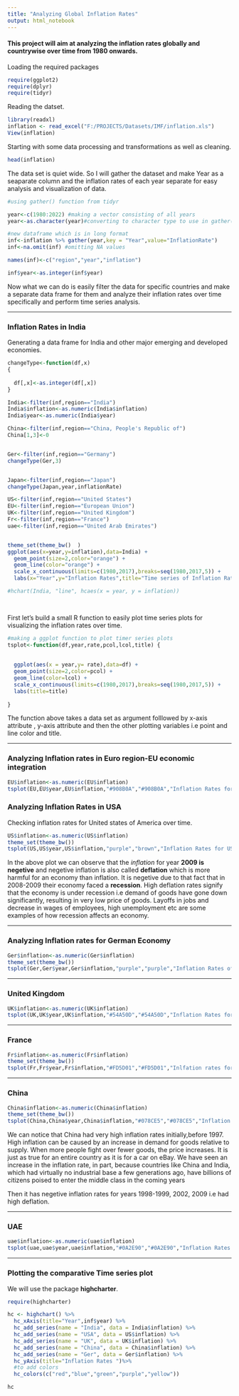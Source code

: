 ```yaml
---
title: "Analyzing Global Inflation Rates"
output: html_notebook
---
```


#### This project will aim at analyzing the inflation rates globally and countrywise over time from 1980 onwards.

Loading the required packages
```r
require(ggplot2)
require(dplyr)
require(tidyr)

```

Reading the datset.

```r
library(readxl)
inflation <- read_excel("F:/PROJECTS/Datasets/IMF/inflation.xls")
View(inflation)


```
Starting with some data processing and transformations as well as cleaning.

```r
head(inflation)

```

The data set is quiet wide. So I will gather the dataset and make Year as a seaparate column and the inflation rates of each year separate for easy analysis and visualization of data.

```r
#using gather() function from tidyr

year<-c(1980:2022) #making a vector consisting of all years
year<-as.character(year)#converting to character type to use in gather()

#new dataframe which is in long format
inf<-inflation %>% gather(year,key = "Year",value="InflationRate")
inf<-na.omit(inf) #omitting NA values

names(inf)<-c("region","year","inflation")

inf$year<-as.integer(inf$year)

```

Now what we can do is easily filter the data for specific countries and make a separate data frame for them and analyze their inflation rates over time specifically and perform time series analysis.

---------------


### Inflation Rates in India

Generating a data frame for India and other major emerging and developed economies.

```r

changeType<-function(df,x) 
{
  
  df[,x]<-as.integer(df[,x])
}

India<-filter(inf,region=="India")
India$inflation<-as.numeric(India$inflation)
India$year<-as.numeric(India$year)

China<-filter(inf,region=="China, People's Republic of")
China[1,3]<-0


Ger<-filter(inf,region=="Germany")
changeType(Ger,3)


Japan<-filter(inf,region=="Japan")
changeType(Japan,year,inflationRate)

US<-filter(inf,region=="United States")
EU<-filter(inf,region=="European Union")
UK<-filter(inf,region=="United Kingdom")
Fr<-filter(inf,region=="France")
uae<-filter(inf,region=="United Arab Emirates")


theme_set(theme_bw()  )
ggplot(aes(x=year,y=inflation),data=India) +
  geom_point(size=2,color="orange") + 
  geom_line(color="orange") +
  scale_x_continuous(limits=c(1980,2017),breaks=seq(1980,2017,5)) +
  labs(x="Year",y="Inflation Rates",title="Time series of Inflation Rates for India")

#hchart(India, "line", hcaes(x = year, y = inflation))
                



```


First let's build a small R function to easily plot time series plots for visualizing the inflation rates over time. 

```r
#making a ggplot function to plot timer series plots
tsplot<-function(df,year,rate,pcol,lcol,title) {
  
  
  ggplot(aes(x = year,y= rate),data=df) +
  geom_point(size=2,color=pcol) + 
  geom_line(color=lcol) +
  scale_x_continuous(limits=c(1980,2017),breaks=seq(1980,2017,5)) +
  labs(title=title)
    
}

```

The function above takes a data set as argument folllowed by x-axis attribute , y-axis attribute and then the other plotting variables i.e point and line color and title.



------------

### Analyzing Inflation rates in Euro region-EU economic integration

```r
EU$inflation<-as.numeric(EU$inflation)
tsplot(EU,EU$year,EU$inflation,"#908B0A","#908B0A","Inflation Rates for EU region")


```



### Analyzing Inflation Rates in USA

Checking inflation rates for United states of America over time.


```r

US$inflation<-as.numeric(US$inflation)
theme_set(theme_bw())
tsplot(US,US$year,US$inflation,"purple","brown","Inflation Rates for USA over time")

```
In the above plot we can observe that the *inflation* for year __2009 is negetive__ and negetive inflation is also called __deflation__ which is more harmful for an economy than inflation. It is negetive due to that fact that in 2008-2009 their economy faced a __recession__. High deflation rates signify that the economy is under recession i.e demand of goods have gone down significantly, resulting in very low price of goods. Layoffs in jobs and decrease in wages of employees, high unemployment etc are some examples of how recession affects an economy.


--------------------

### Analyzing Inflation rates for German Economy

```r
Ger$inflation<-as.numeric(Ger$inflation)
theme_set(theme_bw())
tsplot(Ger,Ger$year,Ger$inflation,"purple","purple","Inflation Rates of Germany")

```

-----------------

### United Kingdom

```r
UK$inflation<-as.numeric(UK$inflation)
tsplot(UK,UK$year,UK$inflation,"#54A50D","#54A50D","Inflation Rates for United Kingdom")

```


-----------

### France


```r
Fr$inflation<-as.numeric(Fr$inflation)
theme_set(theme_bw())
tsplot(Fr,Fr$year,Fr$inflation,"#FD5D01","#FD5D01","Inlfation rates for France")

```



----------------


### China


```r
China$inflation<-as.numeric(China$inflation)
theme_set(theme_bw())
tsplot(China,China$year,China$inflation,"#078CE5","#078CE5","Inflation Rates for China")

```
We can notice that China had very high inflation rates initially,before 1997. High inflation can be caused by an increase in demand for goods relative to supply. When more people fight over fewer goods, the price increases. It is just as true for an entire country as it is for a car on eBay. We have seen an increase in the inflation rate, in part, because countries like China and India, which had virtually no industrial base a few generations ago, have billions of citizens poised to enter the middle class in the coming years

Then it has negetive inflation rates for years 1998-1999, 2002, 2009 i.e had high deflation.


-------------

### UAE

```r
uae$inflation<-as.numeric(uae$inflation)
tsplot(uae,uae$year,uae$inflation,"#0A2E90","#0A2E90","Inflation Rates for UAE")


```


----------------


### Plotting the comparative Time series plot

We will use the package __highcharter__.

```r
require(highcharter)

hc <- highchart() %>% 
  hc_xAxis(title="Year",inf$year) %>% 
  hc_add_series(name = "India", data = India$inflation) %>% 
  hc_add_series(name = "USA", data = US$inflation) %>%
  hc_add_series(name = "UK", data = UK$inflation) %>%
  hc_add_series(name = "China", data = China$inflation) %>%
  hc_add_series(name = "Ger", data = Ger$inflation) %>%
  hc_yAxis(title="Inflation Rates ")%>%
  #to add colors
  hc_colors(c("red","blue","green","purple","yellow"))

hc

```

